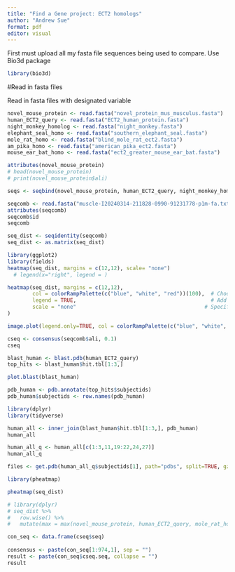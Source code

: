 ```yaml
---
title: "Find a Gene project: ECT2 homologs"
author: "Andrew Sue"
format: pdf
editor: visual
---
```

First must upload all my fasta file sequences being used to compare. Use Bio3d package 

```r
library(bio3d)
```

#Read in fasta files

Read in fasta files with designated variable 

```r
novel_mouse_protein <- read.fasta("novel_protein_mus_musculus.fasta")
human_ECT2_query <- read.fasta("ECT2_human_protein.fasta")
night_monkey_homolog <- read.fasta("night_monkey.fasta")
elephant_seal_homo <- read.fasta("southern_elephant_seal.fasta")
mole_rat_homo <- read.fasta("blind_mole_rat_ect2.fasta")
am_pika_homo <- read.fasta("american_pika_ect2.fasta")
mouse_ear_bat_homo <- read.fasta("ect2_greater_mouse_ear_bat.fasta")
```

```r
attributes(novel_mouse_protein)
# head(novel_mouse_protein)
# print(novel_mouse_protein$ali)
```

```r
seqs <- seqbind(novel_mouse_protein, human_ECT2_query, night_monkey_homolog, elephant_seal_homo, mole_rat_homo, am_pika_homo, mouse_ear_bat_homo)

seqcomb <- read.fasta("muscle-I20240314-211828-0990-91231778-p1m-fa.txt")
attributes(seqcomb)
seqcomb$id
seqcomb
```


```r
seq_dist <- seqidentity(seqcomb)
seq_dist <- as.matrix(seq_dist)
```

```r
library(ggplot2)
library(fields)
heatmap(seq_dist, margins = c(12,12), scale= "none") 
  # legend(x="right", legend = )

heatmap(seq_dist, margins = c(12,12), 
        col = colorRampPalette(c("blue", "white", "red"))(100),  # Choose your color palette
        legend = TRUE,                                           # Add legend
        scale = "none"                                         # Specify no scaling
)

image.plot(legend.only=TRUE, col = colorRampPalette(c("blue", "white", "red"))(100), zlim=c(0.7, 1))
```

```r
cseq <- consensus(seqcomb$ali, 0.1)
cseq
```

```r
blast_human <- blast.pdb(human_ECT2_query)
top_hits <- blast_human$hit.tbl[1:3,]
```

```r
plot.blast(blast_human)
```

```r
pdb_human <- pdb.annotate(top_hits$subjectids)
pdb_human$subjectids <- row.names(pdb_human)
```

```r
library(dplyr)
library(tidyverse)

human_all <- inner_join(blast_human$hit.tbl[1:3,], pdb_human)
human_all

human_all_q <- human_all[c(1:3,11,19:22,24,27)]
human_all_q
```

```r
files <- get.pdb(human_all_q$subjectids[1], path="pdbs", split=TRUE, gzip=TRUE)
```

```r
library(pheatmap)

pheatmap(seq_dist)
```

```r
# library(dplyr)
# seq_dist %>% 
#   row.wise() %>% 
#   mutate(max = max(novel_mouse_protein, human_ECT2_query, mole_rat_homo, night_monkey_homolog, am_pika_homo, mouse_ear_bat_homo, elephant_seal_homo))
```

```r
con_seq <- data.frame(cseq$seq)
 
consensus <- paste(con_seq[1:974,1], sep = "")
result <- paste(con_seq$cseq.seq, collapse = "")
result
```

